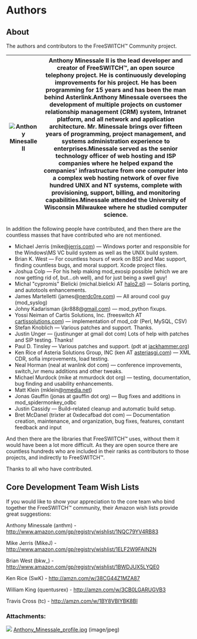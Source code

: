 
# Authors 

 

## About

The authors and contributors to the FreeSWITCH™ Community project.

| ![Anthony Minesalle II](/attachments/7143542/7471105.jpg "Anthony Minesalle II") | Anthony Minessale II is the lead developer and creator of FreeSWITCH™, an open source telephony project. He is continuously developing improvements for his project. He has been programming for 15 years and has been the man behind Asterlink.Anthony Minessale oversees the development of multiple projects on customer relationship management (CRM) system, Intranet platform, and all network and application architecture. Mr. Minessale brings over fifteen years of programming, project management, and systems administration experience to enterprises.Minessale served as the senior technology officer of web hosting and ISP companies where he helped expand the companies' infrastructure from one computer into a complex web hosting network of over five hundred UNIX and NT systems, complete with provisioning, support, billing, and monitoring capabilities.Minessale attended the University of Wisconsin Milwaukee where he studied computer science. |
| ------------------------------------------------------------------------------- | -------------------------------------------------------------------------------------------------------------------------------------------------------------------------------------------------------------------------------------------------------------------------------------------------------------------------------------------------------------------------------------------------------------------------------------------------------------------------------------------------------------------------------------------------------------------------------------------------------------------------------------------------------------------------------------------------------------------------------------------------------------------------------------------------------------------------------------------------------------------------------------------------------------------------------------------------------------------------------- |

In addition the following people have contributed, and then there are the countless masses that have contributed who are not mentioned.

* Michael Jerris (mike@[jerris.com](http://jerris.com)) — Windows porter and responsible for the Windows\\MS VC build system as well as the UNIX build system.
* Brian K. West — For countless hours of work on BSD and Mac support, finding countless bugs, and moral support. Xcode project files.
* Joshua Colp — For his help making mod\_exosip possible (which we are now getting rid of, but...oh well), and for just being a swell guy!
* Michal "cypromis" Bielicki (michal.bielicki AT [halo2.pl](http://halo2.pl)) — Solaris porting, and autotools enhancements.
* James Martelletti (james@[nerdc0re.com](http://nerdc0re.com)) — All around cool guy (mod\_syslog)
* Johny Kadarisman (jkr888@[gmail.com](http://gmail.com)) — mod\_python fixups.
* Yossi Neiman of Cartis Solutions, Inc. (freeswitch AT [cartissolutions.com](http://cartissolutions.com)) — implementation of mod\_cdr (Perl, MySQL, CSV)
* Stefan Knoblich — Various patches and support. Thanks.
* Justin Unger — (justinunger at gmail dot com) Lots of help with patches and SIP testing. Thanks!
* Paul D. Tinsley — Various patches and support. (pdt at [jackhammer.org](http://jackhammer.org))
* Ken Rice of Asteria Solutions Group, INC (ken AT [asteriasgi.com](http://asteriasgi.com)) — XML CDR, sofia improvements, load testing.
* Neal Horman (neal at wanlink dot com) — conference improvements, switch\_ivr menu additions and other tweaks.
* Michael Murdock (mike at mmurdock dot org) — testing, documentation, bug finding and usability enhancements.
* Matt Klein (mklein@[nmedia.net](http://nmedia.net))
* Jonas Gauffin (jonas at gauffin dot org) — Bug fixes and additions in mod\_spidermonkey\_odbc
* Justin Cassidy — Build–related cleanup and automatic build setup.
* Bret McDanel (trixter at 0xdecafbad dot com) — Documentation creation, maintenance, and organization, bug fixes, features, constant feedback and input

And then there are the libraries that FreeSWITCH™ uses, without them it would have been a lot more difficult. As they are open source there are countless hundreds who are included in their ranks as contributors to those projects, and indirectly to FreeSWITCH™.

Thanks to all who have contributed.

## Core Development Team Wish Lists

If you would like to show your appreciation to the core team who bind together the FreeSWITCH™ community, their Amazon wish lists provide great suggestions:

Anthony Minessale (anthm) - <http://www.amazon.com/gp/registry/wishlist/1NQC79YV4RB83>

Mike Jerris (MikeJ) - <http://www.amazon.com/gp/registry/wishlist/1ELF2W9FAIN2N>

Brian West (bkw\_) - <http://www.amazon.com/gp/registry/wishlist/1BWDJUX5LYQE0>

Ken Rice (SwK) - <http://amzn.com/w/38CG44Z1MZA87>

William King (quentusrex) - <http://amzn.com/w/3CB0LGARUGVB3>

Travis Cross (tc) - <http://amzn.com/w/1BY8VBIYBK8BI>

### Attachments:

![](/images/icons/bullet_blue.gif) [Anthony\_Minessale\_profile.jpg](/attachments/7143542/7471105.jpg) (image/jpeg)  


